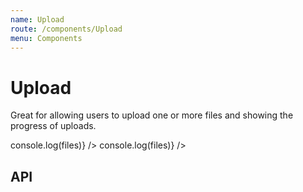```yaml
---
name: Upload
route: /components/Upload
menu: Components
---
```



# Upload

Great for allowing users to upload one or more files and showing the progress of uploads.

<Playground>
  <SpacedGroup>
    <Upload variant="button" />
    <Upload variant="button" disabled />
    <Upload variant="dropzone" />
    <Upload variant="dropzone" disabled />
    <Upload
      variant="dropzone"
      primaryText="Click or drag a file in upload area"
      secondaryText="File size is limited to 4MB"
      onChange={(evt, files) => console.log(files)}
    />
    <Upload
      variant="dropzone"
      primaryText="Select many files"
      secondaryText="Only jpeg and pngs please"
      multiple
      onChange={(evt, files) => console.log(files)}
    />
  </SpacedGroup>
</Playground>

## API

<PropsTable of={Upload} />
